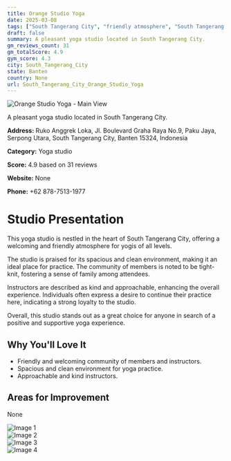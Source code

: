 ```yaml
---
title: Orange Studio Yoga
date: 2025-03-08
tags: ["South Tangerang City", "friendly atmosphere", "South Tangerang City"]  
draft: false
summary: A pleasant yoga studio located in South Tangerang City.
gm_reviews_count: 31
gm_totalScore: 4.9
gym_score: 4.3
city: South_Tangerang_City
state: Banten
country: None
url: South_Tangerang_City_Orange_Studio_Yoga
---
```


<div className="aspect-[16/9] relative my-8">
  <img 
    src="https://lh5.googleusercontent.com/p/AF1QipMhSi23bXdOZ5nS_N6zHTmnQ4c9qrs4MXvvfudi=w1920-h1080-k-no"
    alt="Orange Studio Yoga - Main View"
    className="object-cover absolute inset-0 w-full h-full rounded-lg"
  />
</div>

A pleasant yoga studio located in South Tangerang City.

**Address:** Ruko Anggrek Loka, Jl. Boulevard Graha Raya No.9, Paku Jaya, Serpong Utara, South Tangerang City, Banten 15324, Indonesia

**Category:** Yoga studio

**Score:** 4.9 based on 31 reviews

**Website:** None

**Phone:** +62 878-7513-1977

# Studio Presentation

This yoga studio is nestled in the heart of South Tangerang City, offering a welcoming and friendly atmosphere for yogis of all levels.

The studio is praised for its spacious and clean environment, making it an ideal place for practice. The community of members is noted to be tight-knit, fostering a sense of family among attendees.

Instructors are described as kind and approachable, enhancing the overall experience. Individuals often express a desire to continue their practice here, indicating a strong loyalty to the studio.

Overall, this studio stands out as a great choice for anyone in search of a positive and supportive yoga experience.

## Why You'll Love It

- Friendly and welcoming community of members and instructors.
- Spacious and clean environment for yoga practice.
- Approachable and kind instructors.

## Areas for Improvement

None

<div className="grid grid-cols-1 xl:grid-cols-2 gap-4 my-8">
<div className="aspect-[4/3] relative"><img src="https://lh3.googleusercontent.com/p/AF1QipNQWOxas6AtT1j2jlMvquD7vJqq8nGnnf2Nx3F7=w1920-h1080-k-no" alt="Image 1" className="object-cover absolute inset-0 w-full h-full rounded-lg" /></div>
<div className="aspect-[4/3] relative"><img src="https://lh5.googleusercontent.com/p/AF1QipPOxBMZkYTuh7Nai1IoRXQzD_Z7jDe3KkPEgzdu=w1920-h1080-k-no" alt="Image 2" className="object-cover absolute inset-0 w-full h-full rounded-lg" /></div>
<div className="aspect-[4/3] relative"><img src="https://lh5.googleusercontent.com/p/AF1QipOP25n5Qusbo5Rn0pv9_ApQccLj-497rgqaV4aM=w1920-h1080-k-no" alt="Image 3" className="object-cover absolute inset-0 w-full h-full rounded-lg" /></div>
<div className="aspect-[4/3] relative"><img src="https://lh5.googleusercontent.com/p/AF1QipMXGsWwHbG6NSzWezRjhiDZApKfktnOFH8trApb=w1920-h1080-k-no" alt="Image 4" className="object-cover absolute inset-0 w-full h-full rounded-lg" /></div>
</div>